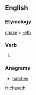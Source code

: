 ==English==

===Etymology===
[[chase]] + [[-eth]]

===Verb===
{{en-verb form}}

# {{archaic third-person singular of|chase}}

===Anagrams===
* [[hatches#English|hatches]]

[[fr:chaseth]]